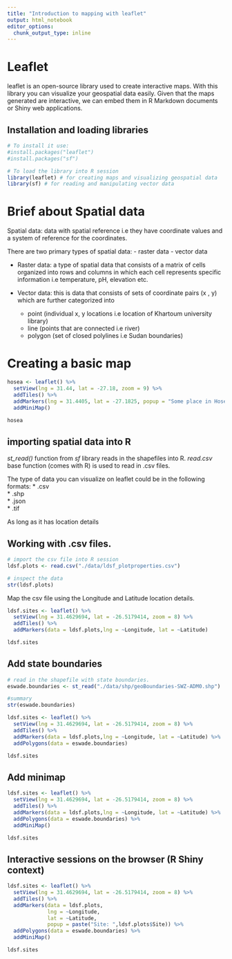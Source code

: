 ```yaml
---
title: "Introduction to mapping with leaflet"
output: html_notebook
editor_options: 
  chunk_output_type: inline
---
```


# Leaflet 

leaflet is an open-source library used to create interactive maps. 
With this library you can visualize your geospatial data easily. Given that the maps generated are interactive, we can embed them in R Markdown documents or Shiny web applications. 

## Installation and loading libraries
```r
# To install it use: 
#install.packages("leaflet") 
#install.packages("sf")

# To load the library into R session
library(leaflet) # for creating maps and visualizing geospatial data
library(sf) # for reading and manipulating vector data

```


# Brief about Spatial data

Spatial data: data with spatial reference i.e they have coordinate values and a system of reference for the coordinates.

There are two primary types of spatial data: 
  - raster data
  - vector data

* Raster data: a type of spatial data that consists of a matrix of cells organized into rows and columns in which each cell represents specific information i.e temperature, pH, elevation etc.

* Vector data: this is data that consists of sets of coordinate pairs (x , y) which are further categorized into 
  - point (individual x, y locations i.e location of Khartoum university library)
  - line (points that are connected i.e river)
  - polygon (set of closed polylines i.e Sudan boundaries)


# Creating a basic map 
```r

hosea <- leaflet() %>%
  setView(lng = 31.44, lat = -27.18, zoom = 9) %>%
  addTiles() %>% 
  addMarkers(lng = 31.4405, lat = -27.1825, popup = "Some place in Hosea") %>%
  addMiniMap()

hosea
```


## importing spatial data into R
*st_read()* function from *sf* library reads in the shapefiles into R. 
*read.csv* base function (comes with R) is used to read in .csv files. 

The type of data you can visualize on leaflet could be in the following formats: 
* .csv   
* .shp   
* .json   
* .tif   

As long as it has location details

## Working with .csv files.  

```r

# import the csv file into R session   
ldsf.plots <- read.csv("./data/ldsf_plotproperties.csv")   

# inspect the data 
str(ldsf.plots) 

```

Map the csv file using the Longitude and Latitude location details. 

```r
ldsf.sites <- leaflet() %>%
  setView(lng = 31.4629694, lat = -26.5179414, zoom = 8) %>%
  addTiles() %>% 
  addMarkers(data = ldsf.plots,lng = ~Longitude, lat = ~Latitude) 

ldsf.sites
```


## Add state boundaries 
```r
# read in the shapefile with state boundaries. 
eswade.boundaries <- st_read("./data/shp/geoBoundaries-SWZ-ADM0.shp")

#summary
str(eswade.boundaries)
```


```r
ldsf.sites <- leaflet() %>%
  setView(lng = 31.4629694, lat = -26.5179414, zoom = 8) %>%
  addTiles() %>% 
  addMarkers(data = ldsf.plots,lng = ~Longitude, lat = ~Latitude) %>%
  addPolygons(data = eswade.boundaries)

ldsf.sites
```

## Add minimap 
```r
ldsf.sites <- leaflet() %>%
  setView(lng = 31.4629694, lat = -26.5179414, zoom = 8) %>%
  addTiles() %>% 
  addMarkers(data = ldsf.plots,lng = ~Longitude, lat = ~Latitude) %>%
  addPolygons(data = eswade.boundaries) %>% 
  addMiniMap()

ldsf.sites
```

## Interactive sessions on the browser (R Shiny context) 
```r

ldsf.sites <- leaflet() %>%
  setView(lng = 31.4629694, lat = -26.5179414, zoom = 8) %>%
  addTiles() %>% 
  addMarkers(data = ldsf.plots,
             lng = ~Longitude, 
             lat = ~Latitude, 
             popup = paste("Site: ",ldsf.plots$Site)) %>%
  addPolygons(data = eswade.boundaries) %>% 
  addMiniMap()

ldsf.sites

```

